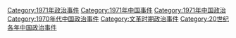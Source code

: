 [[Category:1971年政治事件|Category:1971年政治事件]]
[[Category:1971年中国事件|Category:1971年中国事件]]
[[Category:1971年中国政治|Category:1971年中国政治]]
[[Category:1970年代中国政治事件|Category:1970年代中国政治事件]]
[[Category:文革时期政治事件|Category:文革时期政治事件]]
[[Category:20世纪各年中国政治事件|Category:20世纪各年中国政治事件]]